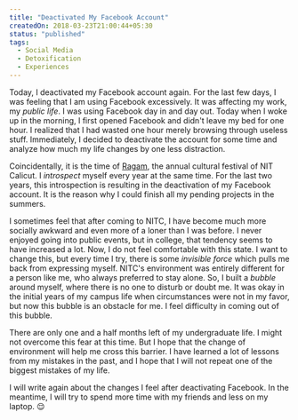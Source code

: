 ```yaml
---
title: "Deactivated My Facebook Account"
createdOn: 2018-03-23T21:00:44+05:30
status: "published"
tags:
  - Social Media
  - Detoxification
  - Experiences
---
```


Today, I deactivated my Facebook account again. For the last few days, I was
feeling that I am using Facebook excessively. It was affecting my work, my
_public life_. I was using Facebook day in and day out. Today when I woke up in
the morning, I first opened Facebook and didn't leave my bed for one hour. I
realized that I had wasted one hour merely browsing through useless stuff.
Immediately, I decided to deactivate the account for some time and analyze how
much my life changes by one less distraction.

Coincidentally, it is the time of [Ragam](http://ragam.org.in/Main/), the annual
cultural festival of NIT Calicut. I _introspect_ myself every year at the same
time. For the last two years, this introspection is resulting in the
deactivation of my Facebook account. It is the reason why I could finish all my
pending projects in the summers.

I sometimes feel that after coming to NITC, I have become much more socially
awkward and even more of a loner than I was before. I never enjoyed going into
public events, but in college, that tendency seems to have increased a lot. Now,
I do not feel comfortable with this state. I want to change this, but every time
I try, there is some _invisible force_ which pulls me back from expressing
myself. NITC's environment was entirely different for a person like me, who
always preferred to stay alone. So, I built a _bubble_ around myself, where
there is no one to disturb or doubt me. It was okay in the initial years of my
campus life when circumstances were not in my favor, but now this bubble is an
obstacle for me. I feel difficulty in coming out of this bubble.

There are only one and a half months left of my undergraduate life. I might not
overcome this fear at this time. But I hope that the change of environment will
help me cross this barrier. I have learned a lot of lessons from my mistakes in
the past, and I hope that I will not repeat one of the biggest mistakes of my
life.

I will write again about the changes I feel after deactivating Facebook. In the
meantime, I will try to spend more time with my friends and less on my laptop.
😌
